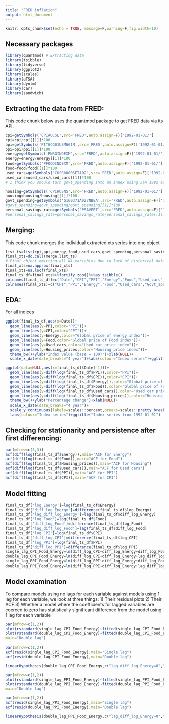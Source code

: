 ```yaml
---
title: "FRED inflation"
output: html_document
---
```


```r
knitr::opts_chunk$set(echo = TRUE, message=F,warning=F,fig.width=10)
```


## Necessary packages 

```r
library(quantmod) # Extracting data
library(tsibble)
library(tidyverse)
library(ggplot2)
library(scales)
library(aTSA)
library(dynlm)
library(car)
library(sandwich)
```

## Extracting the data from FRED:

This code chunk below uses the quantmod package to get FRED data via its API.

```r
cpi=getSymbols('CPIAUCSL',src='FRED',auto.assign=F)['1992-01-01/']
cpi=cpi/cpi[[1]]*100
ppi=getSymbols('PITGCG01USM661N',src='FRED',auto.assign=F)['1992-01-01/']
ppi=ppi/ppi[[1]]*100
energy=getSymbols('PNRGINDEXM',src='FRED',auto.assign=F)['1992-01-01/']
energy=energy/energy[[1]]*100
food=getSymbols('PFOODINDEXM',src='FRED',auto.assign=F)['1992-01-01/']
food=food/food[[1]]*100
used_cars=getSymbols('CUSR0000SETA02',src='FRED',auto.assign=F)['1992-01-01/']
used_cars=used_cars/used_cars[[1]]*100
# I think you should turn govt_spending into an index using Jan 1992 as base. That way, it fits with how everything else is also currently an index.

housing=getSymbols('CPIHOSNS',src='FRED',auto.assign=F)['1992-01-01/']
housing=housing/housing[[1]]*100
govt_spending=getSymbols('G160371A027NBEA',src='FRED',auto.assign=F)['1992-01-01/']
#govt_spending=govt_spending/govt_spending[[1]]*100
personal_savings_rate=getSymbols('PSAVERT',src='FRED',auto.assign=F)['1992-01-01/'] # in percent
#personal_savings_rate=personal_savings_rate/personal_savings_rate[[1]]*100
```

## Merging:

This code chunk merges the individual extracted xts series into one object
```r
list_ts=list(cpi,ppi,energy,food,used_cars,govt_spending,personal_savings_rate,housing)
final_xts=do.call(merge,list_ts)
# Final object omitting all NA variables due to lack of historical data
final_xts=na.approx(final_xts)
final_xts=na.locf(final_xts)
final_ts_df=final_xts%>%fortify.zoo()%>%as_tsibble()
colnames(final_ts_df)=c("Date","CPI","PPI","Energy","Food","Used_cars","Govt_spending","Personal_savings","Housing_prices")
colnames(final_xts)=c("CPI","PPI","Energy","Food","Used_cars","Govt_spending","Personal_savings","Housing_prices")
```


## EDA:
For all indices
```r
ggplot(final_ts_df,aes(x=Date))+
  geom_line(aes(y=PPI,color="PPI"))+
  geom_line(aes(y=CPI,color="CPI"))+
  geom_line(aes(y=Energy,color="Global price of energy index"))+
  geom_line(aes(y=Food,color="Global price of Food index"))+
  geom_line(aes(y=Used_cars,color="Used car price index"))+
  geom_line(aes(y=Housing_prices,color="Housing price index"))+
  theme_bw()+ylab("Index value (base = 100)")+xlab(NULL)+
  scale_x_date(date_breaks="4 year")+labs(colour="Index series")+ggtitle("Index series from 1992-01-01")
```

```r
ggplot(data=NULL,aes(x=final_ts_df$Date[-1]))+
  geom_line(aes(y=diff(log(final_ts_df$PPI)),color="PPI"))+
  geom_line(aes(y=diff(log(final_ts_df$CPI)),color="CPI"))+
  geom_line(aes(y=diff(log(final_ts_df$Energy)),color="Global price of energy index"))+
  geom_line(aes(y=diff(log(final_ts_df$Food)),color="Global price of Food index"))+
  geom_line(aes(y=diff(log(final_ts_df$Used_cars)),color="Used car price index"))+
  geom_line(aes(y=diff(log(final_ts_df$Housing_prices)),color="Housing price index"))+
  theme_bw()+ylab("Percentage change")+xlab(NULL)+
  scale_x_date(date_breaks="4 year")+
  scale_y_continuous(labels=scales::percent,breaks=scales::pretty_breaks(n=20))+
  labs(colour="Index series")+ggtitle("Index series from 1992-01-01")
```

## Checking for stationarity and persistence after first differencing:

```r
par(mfrow=c(3,3))
acf(diff(log(final_ts_df$Energy)),main="ACF for Energy")
acf(diff(log(final_ts_df$Food)),main="ACF for Food")
acf(diff(log(final_ts_df$Housing_prices)),main="ACF for Housing")
acf(diff(log(final_ts_df$Used_cars)),main="ACF for Used cars")
acf(diff(log(final_ts_df$PPI)),main="ACF for PPI")
acf(diff(log(final_ts_df$CPI)),main="ACF for CPI")
```

## Model fitting
```r
final_ts_df['log_Energy']=log(final_ts_df$Energy)
final_ts_df['diff_log_Energy']=difference(final_ts_df$log_Energy)
final_ts_df['lag_diff_log_Energy']=lag(final_ts_df$diff_log_Energy)
final_ts_df['log_Food']=log(final_ts_df$Food)
final_ts_df['diff_log_Food']=difference(final_ts_df$log_Food)
final_ts_df['lag_diff_log_Food']=lag(final_ts_df$diff_log_Food)
final_ts_df['log_CPI']=log(final_ts_df$CPI)
final_ts_df['diff_log_CPI']=difference(final_ts_df$log_CPI)
final_ts_df['log_PPI']=log(final_ts_df$PPI)
final_ts_df['diff_log_PPI']=difference(final_ts_df$log_PPI)
single_lag_CPI_Food_Energy=lm(diff_log_CPI~diff_log_Energy+diff_log_Food,data=final_ts_df)
double_lag_CPI_Food_Energy=lm(diff_log_CPI~diff_log_Energy+lag_diff_log_Energy+diff_log_Food+lag_diff_log_Food,data=final_ts_df)
single_lag_PPI_Food_Energy=lm(diff_log_PPI~diff_log_Energy+diff_log_Food,data=final_ts_df)
double_lag_PPI_Food_Energy=lm(diff_log_PPI~diff_log_Energy+lag_diff_log_Energy+diff_log_Food+lag_diff_log_Food,data=final_ts_df)
```

## Model examination

To compare models using no lags for each variable against models using 1 lag for each variable, we look at three things:
1) Their residual plots
2) Their ACF
3) Whether a model where the coefficients for lagged variables are coerced to zero has statistically significant difference from the model using 1 lag for each variable

```r
par(mfrow=c(1,2))
plot(rstandard(single_lag_CPI_Food_Energy)~fitted(single_lag_CPI_Food_Energy),ylab="Standardized residual",xlab="Fitted values",main="Single lag")
plot(rstandard(double_lag_CPI_Food_Energy)~fitted(double_lag_CPI_Food_Energy),ylab="Standardized residual",xlab="Fitted values",
main="Double lag")
```

```r
par(mfrow=c(1,2))
acf(resid(single_lag_CPI_Food_Energy),main="Single lag")
acf(resid(double_lag_CPI_Food_Energy),main="Double lag")
```

```r
linearHypothesis(double_lag_CPI_Food_Energy,c("lag_diff_log_Energy=0","lag_diff_log_Food=0"),vcov=vcovHAC)
```

```r
par(mfrow=c(1,2))
plot(rstandard(single_lag_PPI_Food_Energy)~fitted(single_lag_PPI_Food_Energy),ylab="Standardized residual",xlab="Fitted values",main="Single lag")
plot(rstandard(double_lag_PPI_Food_Energy)~fitted(double_lag_PPI_Food_Energy),ylab="Standardized residual",xlab="Fitted values",
main="Double lag")
```

```r
par(mfrow=c(1,2))
acf(resid(single_lag_PPI_Food_Energy),main="Single lag")
acf(resid(double_lag_PPI_Food_Energy),main="Double lag")
```

```r
linearHypothesis(double_lag_PPI_Food_Energy,c("lag_diff_log_Energy=0","lag_diff_log_Food=0"),vcov=vcovHAC)
```


